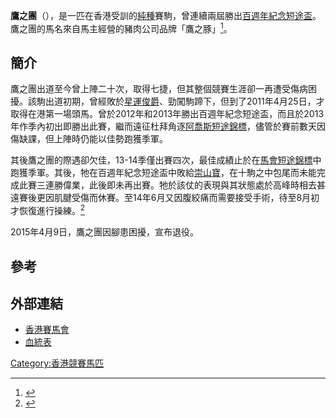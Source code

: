 {{Infobox racehorse
|name= 鷹之團
|image= 
|caption= 
|sire= El Moxie
|dam= Fire Lake
|damsire= Bureaucracy
|sex= 閹
|foaled= 
|country= {{AUS}}
|colour= 棗
|breeder= 
|owner= [[鄭嘉成|鄭嘉成]] 
|trainer= [[文家良|文家良]]
|record=  20戰7冠3亞2季
|earnings=9,566,250港元
|updated= 2015年4月9日
}}

'''鷹之團'''（{{lang-en|Eadle Regiment}}），是一匹在香港受訓的[[純種馬|純種]]賽駒，曾連續兩屆勝出[[百週年紀念短途盃|百週年紀念短途盃]]。鷹之團的馬名來自馬主經營的豬肉公司品牌「鷹之豚」<ref>{{Cite web |url=http://hk.racing.nextmedia.com/art_main.php?sec_id=0&art_id=15254156&showdate=20110515&tt_cat=0 |title=甜甜手記：自由好配柏寶征日 |accessdate=2018-07-18 |archive-date=2018-07-18 |archive-url=https://web.archive.org/web/20180718083835/http://hk.racing.nextmedia.com/art_main.php?sec_id=0&art_id=15254156&showdate=20110515&tt_cat=0 |dead-url=no }}</ref>。

== 簡介 ==
鷹之團出道至今曾上陣二十次，取得七捷，但其整個競賽生涯卻一再遭受傷病困擾。該駒出道初期，曾經敗於[[星運俊爵|星運俊爵]]、勁闖駒蹄下，但到了2011年4月25日，才取得在港第一場頭馬。曾於2012年和2013年勝出百週年紀念短途盃，而且於2013年作季內初出即勝出此賽，繼而遠征杜拜角逐[[阿喬斯短途錦標|阿喬斯短途錦標]]，儘管於賽前數天因傷缺課，但上陣時仍能以佳勢跑獲季軍。

其後鷹之團的際遇卻欠佳，13-14季僅出賽四次，最佳成績止於在[[馬會短途錦標|馬會短途錦標]]中跑獲季軍。其後，牠在百週年紀念短途盃中敗給[[崇山寶|崇山寶]]，在十駒之中包尾而未能完成此賽三連勝偉業，此後即未再出賽。牠於該仗的表現與其狀態處於高峰時相去甚遠賽後更因肌腱受傷而休賽。至14年6月又因腹絞痛而需要接受手術，待至8月初才恢復進行操練。<ref>{{Cite web |url=http://www.hkjc.com/chinese/corporate/racing_news_item.asp?in_file=%2Fchinese%2Fnews%2F2015-01%2Fnews_2015012001704.html |title=香港賽馬會新聞 |accessdate=2020-09-22 |archive-date=2015-09-24 |archive-url=https://web.archive.org/web/20150924030827/http://www.hkjc.com/chinese/corporate/racing_news_item.asp?in_file=%2Fchinese%2Fnews%2F2015-01%2Fnews_2015012001704.html |dead-url=no }}</ref>

2015年4月9日，鷹之團因腳患困擾，宣布退役。

==參考==
{{reflist}}

==外部連結==
*[http://www.hkjc.com/chinese/racing/OtherHorse.asp?HorseNo=M011 香港賽馬會]{{Wayback|url=http://www.hkjc.com/chinese/racing/OtherHorse.asp?HorseNo=M011 |date=20150416140537 }}
*[http://www.pedigreequery.com/eagle+regiment 血統表]{{Wayback|url=http://www.pedigreequery.com/eagle+regiment |date=20150121093624 }}

{{百週年紀念短途盃冠軍}}
[[Category:香港競賽馬匹|Category:香港競賽馬匹]]
